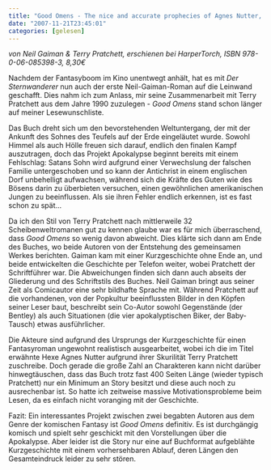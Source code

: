 ```yaml
---
title: "Good Omens - The nice and accurate prophecies of Agnes Nutter, witch"
date: "2007-11-21T23:45:01"
categories: [gelesen]
---
```


*von Neil Gaiman & Terry Pratchett,
erschienen bei HarperTorch, ISBN 978-0-06-085398-3, 8,30€*

Nachdem der Fantasyboom im Kino unentwegt anhält, hat es mit *Der Sternwanderer* nun auch der erste Neil-Gaiman-Roman auf die Leinwand geschafft. Dies nahm ich zum Anlass, mir seine Zusammenarbeit mit Terry Pratchett aus dem Jahre 1990 zuzulegen - *Good Omens* stand schon länger auf meiner Lesewunschliste.

Das Buch dreht sich um den bevorstehenden Weltuntergang, der mit der Ankunft des Sohnes des Teufels auf der Erde eingeläutet wurde. Sowohl Himmel als auch Hölle freuen sich darauf, endlich den finalen Kampf auszutragen, doch das Projekt Apokalypse beginnt bereits mit einem Fehlschlag: Satans Sohn wird aufgrund einer Verwechslung der falschen Familie untergeschoben und so kann der Antichrist in einem englischen Dorf unbehelligt aufwachsen, während sich die Kräfte des Guten wie des Bösens darin zu überbieten versuchen, einen gewöhnlichen amerikanischen Jungen zu beeinflussen. Als sie ihren Fehler endlich erkennen, ist es fast schon zu spät...

Da ich den Stil von Terry Pratchett nach mittlerweile 32 Scheibenweltromanen gut zu kennen glaube war es für mich überraschend, dass *Good Omens* so wenig davon abweicht. Dies klärte sich dann am Ende des Buches, wo beide Autoren von der Entstehung des gemeinsamen Werkes berichten. Gaiman kam mit einer Kurzgeschichte ohne Ende an, und beide entwickelten die Geschichte per Telefon weiter, wobei Pratchett der Schriftführer war. Die Abweichungen finden sich dann auch abseits der Gliederung und des Schriftstils des Buches. Neil Gaiman bringt aus seiner Zeit als Comicautor eine sehr bildhafte Sprache mit. Während Pratchett auf die vorhandenen, von der Popkultur beeinflussten Bilder in den Köpfen seiner Leser baut, beschreibt sein Co-Autor sowohl Gegenstände (der Bentley) als auch Situationen (die vier apokalyptischen Biker, der Baby-Tausch) etwas ausführlicher.

Die Akteure sind aufgrund des Ursprungs der Kurzgeschichte für einen Fantasyroman ungewohnt realistisch ausgearbeitet, wobei ich die im Titel erwähnte Hexe Agnes Nutter aufgrund ihrer Skurilität Terry Pratchett zuschreibe. Doch gerade die große Zahl an Charakteren kann nicht darüber hinwegtäuschen, dass das Buch trotz fast 400 Seiten Länge (wieder typisch Pratchett) nur ein Minimum an Story besitzt und diese auch noch zu ausrechenbar ist. So hatte ich zeitweise massive Motivationsprobleme beim Lesen, da es einfach nicht voranging mit der Geschichte.

Fazit: Ein interessantes Projekt zwischen zwei begabten Autoren aus dem Genre der komischen Fantasy ist *Good Omens* definitiv. Es ist durchgängig komisch und spielt sehr geschickt mit den Vorstellungen über die Apokalypse. Aber leider ist die Story nur eine auf Buchformat aufgeblähte Kurzgeschichte mit einem vorhersehbaren Ablauf, deren Längen den Gesamteindruck leider zu sehr stören.
